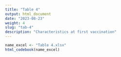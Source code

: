 ```yaml
---
title: "Table 4"
output: html_document
date: "2023-08-23"
weight: 4
slug: "tab-4"
description: "Characteristics at first vaccination"
---
```


```r
name_excel <- "Table 4.xlsx"
html_codebook(name_excel)
```
